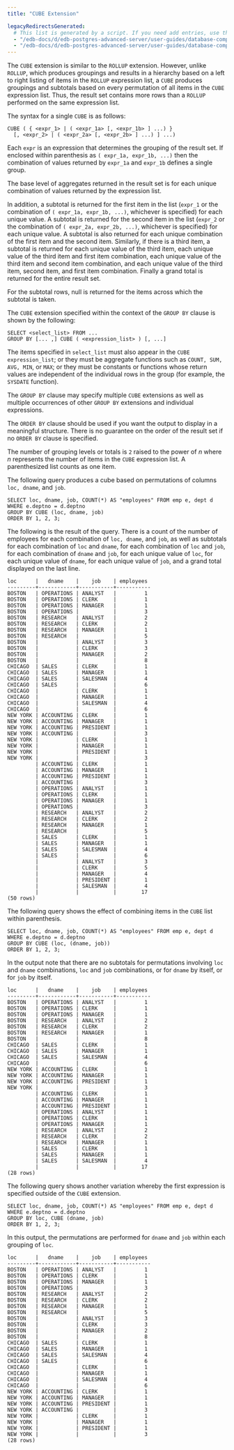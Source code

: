 ```yaml
---
title: "CUBE Extension"

legacyRedirectsGenerated:
  # This list is generated by a script. If you need add entries, use the `legacyRedirects` key.
  - "/edb-docs/d/edb-postgres-advanced-server/user-guides/database-compatibility-for-oracle-developers-guide/13/cube_extension.html"
  - "/edb-docs/d/edb-postgres-advanced-server/user-guides/database-compatibility-for-oracle-developers-guide/latest/cube_extension.html"
---
```


<div id="cube_extension" class="registered_link"></div>

The `CUBE` extension is similar to the `ROLLUP` extension. However, unlike `ROLLUP`, which produces groupings and results in a hierarchy based on a left to right listing of items in the `ROLLUP` expression list, a `CUBE` produces groupings and subtotals based on every permutation of all items in the `CUBE` expression list. Thus, the result set contains more rows than a `ROLLUP` performed on the same expression list.

The syntax for a single `CUBE` is as follows:

```text
CUBE ( { <expr_1> | ( <expr_1a> [, <expr_1b> ] ...) }
  [, <expr_2> | ( <expr_2a> [, <expr_2b> ] ...) ] ...)
```

Each `expr` is an expression that determines the grouping of the result set. If enclosed within parenthesis as `( expr_1a, expr_1b, ...)` then the combination of values returned by `expr_1a` and `expr_1b` defines a single group.

The base level of aggregates returned in the result set is for each unique combination of values returned by the expression list.

In addition, a subtotal is returned for the first item in the list (`expr_1` or the combination of `( expr_1a, expr_1b, ...)`, whichever is specified) for each unique value. A subtotal is returned for the second item in the list (`expr_2` or the combination of `( expr_2a, expr_2b, ...)`, whichever is specified) for each unique value. A subtotal is also returned for each unique combination of the first item and the second item. Similarly, if there is a third item, a subtotal is returned for each unique value of the third item, each unique value of the third item and first item combination, each unique value of the third item and second item combination, and each unique value of the third item, second item, and first item combination. Finally a grand total is returned for the entire result set.

For the subtotal rows, null is returned for the items across which the subtotal is taken.

The `CUBE` extension specified within the context of the `GROUP BY` clause is shown by the following:

```text
SELECT <select_list> FROM ...
GROUP BY [... ,] CUBE ( <expression_list> ) [, ...]
```

The items specified in `select_list` must also appear in the `CUBE expression_list`; or they must be aggregate functions such as `COUNT, SUM, AVG, MIN`, or `MAX`; or they must be constants or functions whose return values are independent of the individual rows in the group (for example, the `SYSDATE` function).

The `GROUP BY` clause may specify multiple `CUBE` extensions as well as multiple occurrences of other `GROUP BY` extensions and individual expressions.

The `ORDER BY` clause should be used if you want the output to display in a meaningful structure. There is no guarantee on the order of the result set if no `ORDER BY` clause is specified.

The number of grouping levels or totals is `2` raised to the power of *n* where *n* represents the number of items in the `CUBE` expression list. A parenthesized list counts as one item.

The following query produces a cube based on permutations of columns `loc, dname`, and `job`.

```text
SELECT loc, dname, job, COUNT(*) AS "employees" FROM emp e, dept d
WHERE e.deptno = d.deptno
GROUP BY CUBE (loc, dname, job)
ORDER BY 1, 2, 3;
```

The following is the result of the query. There is a count of the number of employees for each combination of `loc, dname`, and `job`, as well as subtotals for each combination of `loc` and `dname`, for each combination of `loc` and `job`, for each combination of `dname` and `job`, for each unique value of `loc`, for each unique value of `dname`, for each unique value of `job`, and a grand total displayed on the last line.

```text
loc      |   dname    |    job    | employees
---------+------------+-----------+-----------
BOSTON   | OPERATIONS | ANALYST   |         1
BOSTON   | OPERATIONS | CLERK     |         1
BOSTON   | OPERATIONS | MANAGER   |         1
BOSTON   | OPERATIONS |           |         3
BOSTON   | RESEARCH   | ANALYST   |         2
BOSTON   | RESEARCH   | CLERK     |         2
BOSTON   | RESEARCH   | MANAGER   |         1
BOSTON   | RESEARCH   |           |         5
BOSTON   |            | ANALYST   |         3
BOSTON   |            | CLERK     |         3
BOSTON   |            | MANAGER   |         2
BOSTON   |            |           |         8
CHICAGO  | SALES      | CLERK     |         1
CHICAGO  | SALES      | MANAGER   |         1
CHICAGO  | SALES      | SALESMAN  |         4
CHICAGO  | SALES      |           |         6
CHICAGO  |            | CLERK     |         1
CHICAGO  |            | MANAGER   |         1
CHICAGO  |            | SALESMAN  |         4
CHICAGO  |            |           |         6
NEW YORK | ACCOUNTING | CLERK     |         1
NEW YORK | ACCOUNTING | MANAGER   |         1
NEW YORK | ACCOUNTING | PRESIDENT |         1
NEW YORK | ACCOUNTING |           |         3
NEW YORK |            | CLERK     |         1
NEW YORK |            | MANAGER   |         1
NEW YORK |            | PRESIDENT |         1
NEW YORK |            |           |         3
         | ACCOUNTING | CLERK     |         1
         | ACCOUNTING | MANAGER   |         1
         | ACCOUNTING | PRESIDENT |         1
         | ACCOUNTING |           |         3
         | OPERATIONS | ANALYST   |         1
         | OPERATIONS | CLERK     |         1
         | OPERATIONS | MANAGER   |         1
         | OPERATIONS |           |         3
         | RESEARCH   | ANALYST   |         2
         | RESEARCH   | CLERK     |         2
         | RESEARCH   | MANAGER   |         1
         | RESEARCH   |           |         5
         | SALES      | CLERK     |         1
         | SALES      | MANAGER   |         1
         | SALES      | SALESMAN  |         4
         | SALES      |           |         6
         |            | ANALYST   |         3
         |            | CLERK     |         5
         |            | MANAGER   |         4
         |            | PRESIDENT |         1
         |            | SALESMAN  |         4
         |            |           |        17
(50 rows)
```

The following query shows the effect of combining items in the `CUBE` list within parenthesis.

```text
SELECT loc, dname, job, COUNT(*) AS "employees" FROM emp e, dept d
WHERE e.deptno = d.deptno
GROUP BY CUBE (loc, (dname, job))
ORDER BY 1, 2, 3;
```

In the output note that there are no subtotals for permutations involving `loc` and `dname` combinations, `loc` and `job` combinations, or for `dname` by itself, or for `job` by itself.

```text
loc      |   dname    |    job    | employees
---------+------------+-----------+-----------
BOSTON   | OPERATIONS | ANALYST   |         1
BOSTON   | OPERATIONS | CLERK     |         1
BOSTON   | OPERATIONS | MANAGER   |         1
BOSTON   | RESEARCH   | ANALYST   |         2
BOSTON   | RESEARCH   | CLERK     |         2
BOSTON   | RESEARCH   | MANAGER   |         1
BOSTON   |            |           |         8
CHICAGO  | SALES      | CLERK     |         1
CHICAGO  | SALES      | MANAGER   |         1
CHICAGO  | SALES      | SALESMAN  |         4
CHICAGO  |            |           |         6
NEW YORK | ACCOUNTING | CLERK     |         1
NEW YORK | ACCOUNTING | MANAGER   |         1
NEW YORK | ACCOUNTING | PRESIDENT |         1
NEW YORK |            |           |         3
         | ACCOUNTING | CLERK     |         1
         | ACCOUNTING | MANAGER   |         1
         | ACCOUNTING | PRESIDENT |         1
         | OPERATIONS | ANALYST   |         1
         | OPERATIONS | CLERK     |         1
         | OPERATIONS | MANAGER   |         1
         | RESEARCH   | ANALYST   |         2
         | RESEARCH   | CLERK     |         2
         | RESEARCH   | MANAGER   |         1
         | SALES      | CLERK     |         1
         | SALES      | MANAGER   |         1
         | SALES      | SALESMAN  |         4
         |            |           |        17
(28 rows)
```

The following query shows another variation whereby the first expression is specified outside of the `CUBE` extension.

```text
SELECT loc, dname, job, COUNT(*) AS "employees" FROM emp e, dept d
WHERE e.deptno = d.deptno
GROUP BY loc, CUBE (dname, job)
ORDER BY 1, 2, 3;
```

In this output, the permutations are performed for `dname` and `job` within each grouping of `loc`.

```text
loc      |   dname    |    job    | employees
---------+------------+-----------+-----------
BOSTON   | OPERATIONS | ANALYST   |         1
BOSTON   | OPERATIONS | CLERK     |         1
BOSTON   | OPERATIONS | MANAGER   |         1
BOSTON   | OPERATIONS |           |         3
BOSTON   | RESEARCH   | ANALYST   |         2
BOSTON   | RESEARCH   | CLERK     |         2
BOSTON   | RESEARCH   | MANAGER   |         1
BOSTON   | RESEARCH   |           |         5
BOSTON   |            | ANALYST   |         3
BOSTON   |            | CLERK     |         3
BOSTON   |            | MANAGER   |         2
BOSTON   |            |           |         8
CHICAGO  | SALES      | CLERK     |         1
CHICAGO  | SALES      | MANAGER   |         1
CHICAGO  | SALES      | SALESMAN  |         4
CHICAGO  | SALES      |           |         6
CHICAGO  |            | CLERK     |         1
CHICAGO  |            | MANAGER   |         1
CHICAGO  |            | SALESMAN  |         4
CHICAGO  |            |           |         6
NEW YORK | ACCOUNTING | CLERK     |         1
NEW YORK | ACCOUNTING | MANAGER   |         1
NEW YORK | ACCOUNTING | PRESIDENT |         1
NEW YORK | ACCOUNTING |           |         3
NEW YORK |            | CLERK     |         1
NEW YORK |            | MANAGER   |         1
NEW YORK |            | PRESIDENT |         1
NEW YORK |            |           |         3
(28 rows)
```
